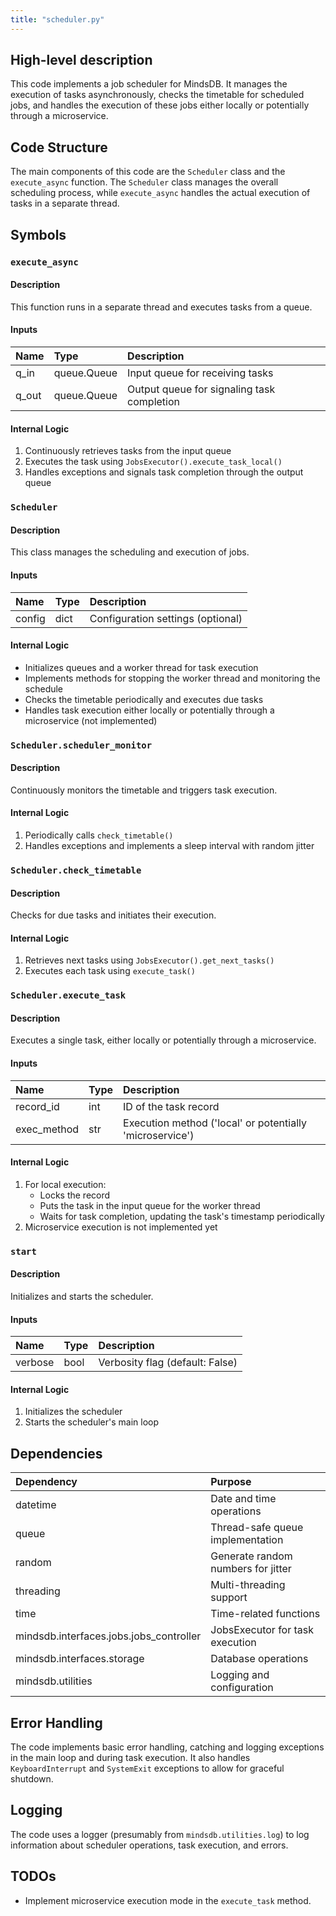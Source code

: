 ```yaml
---
title: "scheduler.py"
---
```


## High-level description
This code implements a job scheduler for MindsDB. It manages the execution of tasks asynchronously, checks the timetable for scheduled jobs, and handles the execution of these jobs either locally or potentially through a microservice.

## Code Structure
The main components of this code are the `Scheduler` class and the `execute_async` function. The `Scheduler` class manages the overall scheduling process, while `execute_async` handles the actual execution of tasks in a separate thread.

## Symbols

### `execute_async`
#### Description
This function runs in a separate thread and executes tasks from a queue.

#### Inputs
| Name | Type | Description |
|:-----|:-----|:------------|
| q_in | queue.Queue | Input queue for receiving tasks |
| q_out | queue.Queue | Output queue for signaling task completion |

#### Internal Logic
1. Continuously retrieves tasks from the input queue
2. Executes the task using `JobsExecutor().execute_task_local()`
3. Handles exceptions and signals task completion through the output queue

### `Scheduler`
#### Description
This class manages the scheduling and execution of jobs.

#### Inputs
| Name | Type | Description |
|:-----|:-----|:------------|
| config | dict | Configuration settings (optional) |

#### Internal Logic
- Initializes queues and a worker thread for task execution
- Implements methods for stopping the worker thread and monitoring the schedule
- Checks the timetable periodically and executes due tasks
- Handles task execution either locally or potentially through a microservice (not implemented)

### `Scheduler.scheduler_monitor`
#### Description
Continuously monitors the timetable and triggers task execution.

#### Internal Logic
1. Periodically calls `check_timetable()`
2. Handles exceptions and implements a sleep interval with random jitter

### `Scheduler.check_timetable`
#### Description
Checks for due tasks and initiates their execution.

#### Internal Logic
1. Retrieves next tasks using `JobsExecutor().get_next_tasks()`
2. Executes each task using `execute_task()`

### `Scheduler.execute_task`
#### Description
Executes a single task, either locally or potentially through a microservice.

#### Inputs
| Name | Type | Description |
|:-----|:-----|:------------|
| record_id | int | ID of the task record |
| exec_method | str | Execution method ('local' or potentially 'microservice') |

#### Internal Logic
1. For local execution:
   - Locks the record
   - Puts the task in the input queue for the worker thread
   - Waits for task completion, updating the task's timestamp periodically
2. Microservice execution is not implemented yet

### `start`
#### Description
Initializes and starts the scheduler.

#### Inputs
| Name | Type | Description |
|:-----|:-----|:------------|
| verbose | bool | Verbosity flag (default: False) |

#### Internal Logic
1. Initializes the scheduler
2. Starts the scheduler's main loop

## Dependencies
| Dependency | Purpose |
|:-----------|:--------|
| datetime | Date and time operations |
| queue | Thread-safe queue implementation |
| random | Generate random numbers for jitter |
| threading | Multi-threading support |
| time | Time-related functions |
| mindsdb.interfaces.jobs.jobs_controller | JobsExecutor for task execution |
| mindsdb.interfaces.storage | Database operations |
| mindsdb.utilities | Logging and configuration |

## Error Handling
The code implements basic error handling, catching and logging exceptions in the main loop and during task execution. It also handles `KeyboardInterrupt` and `SystemExit` exceptions to allow for graceful shutdown.

## Logging
The code uses a logger (presumably from `mindsdb.utilities.log`) to log information about scheduler operations, task execution, and errors.

## TODOs
- Implement microservice execution mode in the `execute_task` method.